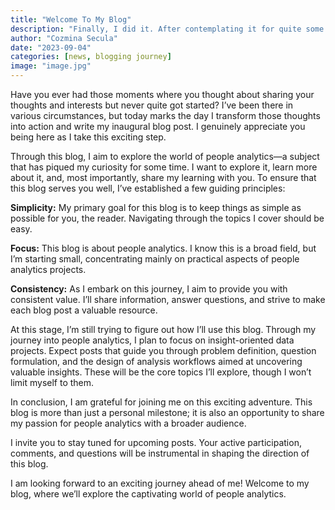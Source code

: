 ```yaml
---
title: "Welcome To My Blog"
description: "Finally, I did it. After contemplating it for quite some time, I've embarked on my blogging journey. Welcome to my very first blog post!"
author: "Cozmina Secula"
date: "2023-09-04"
categories: [news, blogging journey]
image: "image.jpg"
---
```


Have you ever had those moments where you thought about sharing your thoughts and interests but never quite got started? I've been there in various circumstances, but today marks the day I transform those thoughts into action and write my inaugural blog post. I genuinely appreciate you being here as I take this exciting step.

Through this blog, I aim to explore the world of people analytics---a subject that has piqued my curiosity for some time. I want to explore it, learn more about it, and, most importantly, share my learning with you. To ensure that this blog serves you well, I've established a few guiding principles:

**Simplicity:** My primary goal for this blog is to keep things as simple as possible for you, the reader. Navigating through the topics I cover should be easy.

**Focus:** This blog is about people analytics. I know this is a broad field, but I'm starting small, concentrating mainly on practical aspects of people analytics projects.

**Consistency:** As I embark on this journey, I aim to provide you with consistent value. I'll share information, answer questions, and strive to make each blog post a valuable resource.

At this stage, I'm still trying to figure out how I'll use this blog. Through my journey into people analytics, I plan to focus on insight-oriented data projects. Expect posts that guide you through problem definition, question formulation, and the design of analysis workflows aimed at uncovering valuable insights. These will be the core topics I'll explore, though I won't limit myself to them.

In conclusion, I am grateful for joining me on this exciting adventure. This blog is more than just a personal milestone; it is also an opportunity to share my passion for people analytics with a broader audience.

I invite you to stay tuned for upcoming posts. Your active participation, comments, and questions will be instrumental in shaping the direction of this blog.

I am looking forward to an exciting journey ahead of me! Welcome to my blog, where we'll explore the captivating world of people analytics.
